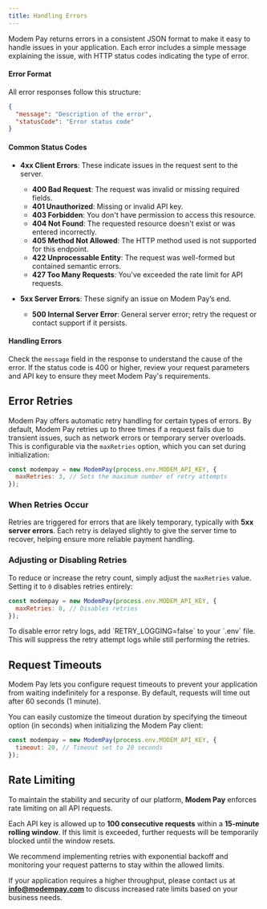 ```yaml
---
title: Handling Errors
---
```


Modem Pay returns errors in a consistent JSON format to make it easy to handle issues in your application. Each error includes a simple message explaining the issue, with HTTP status codes indicating the type of error.

#### Error Format

All error responses follow this structure:

```json
{
  "message": "Description of the error",
  "statusCode": "Error status code"
}
```

#### Common Status Codes

- **4xx Client Errors**: These indicate issues in the request sent to the server.
  - **400 Bad Request**: The request was invalid or missing required fields.
  - **401 Unauthorized**: Missing or invalid API key.
  - **403 Forbidden**: You don't have permission to access this resource.
  - **404 Not Found**: The requested resource doesn't exist or was entered incorrectly.
  - **405 Method Not Allowed**: The HTTP method used is not supported for this endpoint.
  - **422 Unprocessable Entity**: The request was well-formed but contained semantic errors.
  - **427 Too Many Requests**: You've exceeded the rate limit for API requests.

- **5xx Server Errors**: These signify an issue on Modem Pay’s end.
  - **500 Internal Server Error**: General server error; retry the request or contact support if it persists.

#### Handling Errors

Check the `message` field in the response to understand the cause of the error. If the status code is 400 or higher, review your request parameters and API key to ensure they meet Modem Pay's requirements.

## Error Retries

Modem Pay offers automatic retry handling for certain types of errors. By default, Modem Pay retries up to three times if a request fails due to transient issues, such as network errors or temporary server overloads. This is configurable via the `maxRetries` option, which you can set during initialization:

```javascript
const modempay = new ModemPay(process.env.MODEM_API_KEY, {
  maxRetries: 3, // Sets the maximum number of retry attempts
});
```

### When Retries Occur

Retries are triggered for errors that are likely temporary, typically with **5xx server errors**. Each retry is delayed slightly to give the server time to recover, helping ensure more reliable payment handling.

### Adjusting or Disabling Retries

To reduce or increase the retry count, simply adjust the `maxRetries` value. Setting it to `0` disables retries entirely:

```javascript javascript
const modempay = new ModemPay(process.env.MODEM_API_KEY, {
  maxRetries: 0, // Disables retries
});
```

<Tip>
To disable error retry logs, add `RETRY_LOGGING=false` to your `.env` file. This will suppress the retry attempt logs while still performing the retries.
</Tip>

## Request Timeouts

Modem Pay lets you configure request timeouts to prevent your application from waiting indefinitely for a response. By default, requests will time out after 60 seconds (1 minute).

You can easily customize the timeout duration by specifying the timeout option (in seconds) when initializing the Modem Pay client:

```javascript javascript
const modempay = new ModemPay(process.env.MODEM_API_KEY, {
  timeout: 20, // Timeout set to 20 seconds
});
```

## Rate Limiting

To maintain the stability and security of our platform, **Modem Pay** enforces rate limiting on all API requests.

Each API key is allowed up to **100 consecutive requests** within a **15-minute rolling window**. If this limit is exceeded, further requests will be temporarily blocked until the window resets.

We recommend implementing retries with exponential backoff and monitoring your request patterns to stay within the allowed limits.

If your application requires a higher throughput, please contact us at **[info@modempay.com](mailto:info@modempay.com)** to discuss increased rate limits based on your business needs.
